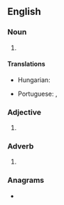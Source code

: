 {{also|nnw}}
==English==

===Noun===
{{en-noun|-}}

# {{init of|en|north-northwest}}

====Translations====
{{trans-top|initialism of north-northwest}}
* Hungarian: {{t|hu|É-ÉNy}}
{{trans-mid}}
* Portuguese: {{t|pt|NNO}}, {{t|pt|NNW}}
{{trans-bottom}}

===Adjective===
{{en-adj|-}}

# {{init of|en|north-northwest}}

===Adverb===
{{en-adv|-}}

# {{init of|en|north-northwest}}

===Anagrams===
* {{anagrams|en|a=enn|Nen|nen}}

{{C|en|Compass points}}